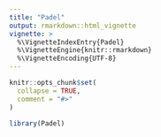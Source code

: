 ```yaml
---
title: "Padel"
output: rmarkdown::html_vignette
vignette: >
  %\VignetteIndexEntry{Padel}
  %\VignetteEngine{knitr::rmarkdown}
  %\VignetteEncoding{UTF-8}
---
```


```r
knitr::opts_chunk$set(
  collapse = TRUE,
  comment = "#>"
)
```

```r
library(Padel)
```
